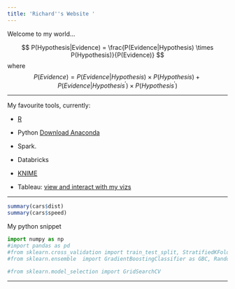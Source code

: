 ```yaml
---
title: 'Richard''s Website '
---
```



Welcome to my world...


$$ P(Hypothesis|Evidence) =  \frac{P(Evidence|Hypothesis) \times P(Hypothesis)}{P(Evidence)} $$
where $$ P(Evidence) = P(Evidence|Hypothesis)\times P(Hypothesis) + P(Evidence|Hypothesis^{'}) \times P(Hypothesis^{'}) $$

****

My favourite tools, currently:

-  [R](https://www.r-project.org/)

-  Python [Download Anaconda](https://www.anaconda.com/download/)

-  Spark. 

-  Databricks

-  [KNIME](https://www.knime.com/)

-  Tableau: [view and interact with my vizs](https://public.tableau.com/profile/richard.wanjohi#!/)

****


```r
summary(cars$dist)
summary(cars$speed)
```

My python snippet


```python

import numpy as np
#import pandas as pd
#from sklearn.cross_validation import train_test_split, StratifiedKFold 
#from sklearn.ensemble  import GradientBoostingClassifier as GBC, RandomForestClassifier

#from sklearn.model_selection import GridSearchCV

```

*****

\textcolor{blue}{import} 

\begin{abstract}
%In data science world, labelled data is rare and getting it, in most cases, is very impractical or very expensive. 
With careful and  proper training, recent Neural networks models can be able to create new data similar to what we supply them. Generative Adversarial Networks (GAN) is one such model.\\
 GAN consist of two competing  models striving to outdo each other: the Generator and Discriminator models. The Generator takes in random input and tries to generate real data (curves, images, texts, \ldots). This model has no idea what the real data look like. The Discriminator, on the other hand, is a binary classifier that takes as its input the fake data, generated by the Generator, and the real dataset and learn to tell whether the data is real or fake. \\ Through back propagation, the output from the Discriminator is used by the Generator to update its parameters accordingly in order to produce data that can actually fool the Discriminator. The two models are trained simultaneously with  the aim that the continuous  competition will help produce data that is indistinguishable from the real data. \\ 
 We will very briefly introduce the Math behind the GAN and demonstrate its implementation and training. The implementation will involve using both Multilayer perceptron (MLP) and Convolutional Neural Network (CNN) configurations.  The output and code, in Python and R and using Keras with Tensoflow or Theano as backend, will be displayed. 
 
\end{abstract}

